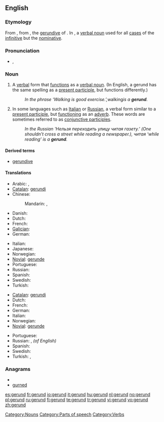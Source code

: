 {{wikipedia}}
==English==

===Etymology===
From {{etyl|LL.}} {{term|gerundium}}, from {{etyl|OL.}} {{term|gerundum||to be carried out}}, the [[gerundive]] of {{term|gerere||to bear, carry}}. In {{etyl|la}}, a [[verbal noun]] used for all [[case]]s of the [[infinitive]] but the [[nominative]].

===Pronunciation===
* {{IPA|/ˈdʒɛrʌnd/}}, {{SAMPA|/"dZErVnd/}}

===Noun===
{{en-noun}}

# {{grammar}} A [[verbal]] form that [[function]]s as a [[verbal noun]]. (In English, a gerund has the same spelling as a [[present participle]], but functions differently.)
#: ''In the phrase ‘Walking is good exercise.’, ''walking'' is a '''gerund'''.''
# {{grammar}} In some languages such as [[Italian]] or [[Russian]], a verbal form similar to a [[present participle]], but [[function]]ing as an [[adverb]]. These words are sometimes referred to as [[conjunctive participle]]s.
#: ''In the Russian 'Нельзя переходить улицу читая газету.’ (One shouldn’t cross a street while reading a newspaper.), читая ‘while reading’ is a '''gerund'''.''

====Derived terms====
* [[gerundive]]

====Translations====
{{trans-top|verb form functioning as a verbal noun}}
* Arabic: {{t|ar|صيغة فعل|m|tr=Siighat fi`l}},  {{t-|ar|مصدر|m|tr=máSdar}}
* [[Catalan]]: [[gerundi]] {{m}}
* Chinese:
*: Mandarin: {{t-|cmn|動名詞|sc=Hani}},  {{t|cmn|动名词|tr=dòngmíngcí|sc=Hani}}
* Danish: {{t-|da|gerundium|n}}
* Dutch: {{t+|nl|gerundium|n}}
* French: {{t+|fr|gérondif|m}}
* [[Galician]]: {{t+|gl|xerundio|m|xs=Galician}}
* German: {{t+|de|Gerundium|n}}
{{trans-mid}}
* Italian: {{t+|it|gerundio|m}}
* Japanese: {{t+|ja|動名詞|tr=どうめいし, dōmeishi}}
* Norwegian: {{t-|no|gerundium}} {{g|Norwegian}}
* [[Novial]]: [[gerunde]]
* Portuguese: {{t+|pt|gerúndio|m}}
* Russian: {{t+|ru|герундий|m|tr=gerúndij}}
* Spanish: {{t+|es|gerundio|m}}
* Swedish: {{t-|sv|gerundium|n}}
* Turkish: {{t|tr|mastar}}
{{trans-bottom}}

{{trans-top|verb form functioning as an adverb}}
* [[Catalan]]: [[gerundi]] {{m}}
* Dutch: {{t+|nl|gerundium|n}}
* French: {{t+|fr|gérondif|m}}
* German: {{t+|de|Gerundium|n}}
* Italian: {{t+|it|gerundio|m}}
* Norwegian: {{t-|no|gerundium}} {{g|Norwegian}}
* [[Novial]]: [[gerunde]]
{{trans-mid}}
* Portuguese: {{t+|pt|gerúndio|m}}
* Russian: {{t+|ru|деепричастие|n|tr=dejepričástije}}, {{t+|ru|герундий|m|tr=gerúndij}}'' (of English)''
* Spanish: {{t+|es|gerundio|m}}
* Swedish: {{t-|sv|gerundium|n}}
* Turkish: {{t|tr|zarf-fiil}},  {{t|tr|ulaç}}
{{trans-bottom}}

===Anagrams===
* {{alphagram|degnru}}
* [[gurned#English|gurned]]

[[Category:Nouns]]
[[Category:Parts of speech]]
[[Category:Verbs]]

[[es:gerund]]
[[fr:gerund]]
[[io:gerund]]
[[it:gerund]]
[[hu:gerund]]
[[nl:gerund]]
[[no:gerund]]
[[pl:gerund]]
[[ru:gerund]]
[[fi:gerund]]
[[te:gerund]]
[[tr:gerund]]
[[vi:gerund]]
[[vo:gerund]]
[[zh:gerund]]